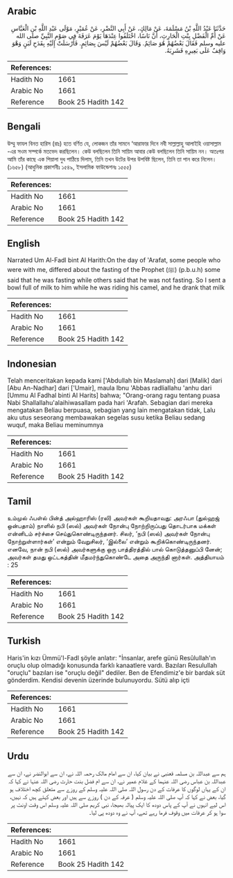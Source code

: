 ## Arabic


<div dir="rtl" lang="ar" style={{fontSize:'larger',backgroundColor:'#f8f9fa',padding:20}}>
حَدَّثَنَا عَبْدُ اللَّهِ بْنُ مَسْلَمَةَ، عَنْ مَالِكٍ، عَنْ أَبِي النَّضْرِ، عَنْ عُمَيْرٍ، مَوْلَى عَبْدِ اللَّهِ بْنِ الْعَبَّاسِ عَنْ أُمِّ الْفَضْلِ بِنْتِ الْحَارِثِ، أَنَّ نَاسًا، اخْتَلَفُوا عِنْدَهَا يَوْمَ عَرَفَةَ فِي صَوْمِ النَّبِيِّ صلى الله عليه وسلم فَقَالَ بَعْضُهُمْ هُوَ صَائِمٌ‏.‏ وَقَالَ بَعْضُهُمْ لَيْسَ بِصَائِمٍ‏.‏ فَأَرْسَلَتْ إِلَيْهِ بِقَدَحِ لَبَنٍ وَهْوَ وَاقِفٌ عَلَى بَعِيرِهِ فَشَرِبَهُ‏.‏
</div>
<div style={{backgroundColor:'#f8f9fa',padding:20, marginBottom: 10}}><table> <thead> <tr> <th>References:</th> <th></th> </tr> </thead> <tbody><tr><td>Hadith No</td><td>1661</td></tr><tr><td>Arabic No</td><td>1661</td></tr><tr><td>Reference</td><td>Book 25 Hadith 142</td></tr></tbody></table></div>

## Bengali


<div dir="ltr" lang="bn" style={{fontSize:'larger',backgroundColor:'#f8f9fa',padding:20}}>
উম্মু ফাযল বিনত হারিস (রাঃ) হতে বর্ণিত যে, লোকজন তাঁর সামনে ‘আরাফার দিনে নবী সাল্লাল্লাহু আলাইহি ওয়াসাল্লাম -এর সওম সম্পর্কে মতভেদ করছিলেন। কেউ বলছিলেন তিনি সায়িম আবার কেউ বলছিলেন তিনি সায়িম নন। অতঃপর আমি তাঁর কাছে এক পিয়ালা দুধ পাঠিয়ে দিলাম, তিনি তখন উটের উপর উপবিষ্ট ছিলেন, তিনি তা পান করে নিলেন। (১৬৫৮) (আধুনিক প্রকাশনীঃ ১৫৪৯, ইসলামিক ফাউন্ডেশনঃ ১৫৫৫)
</div>
<div style={{backgroundColor:'#f8f9fa',padding:20, marginBottom: 10}}><table> <thead> <tr> <th>References:</th> <th></th> </tr> </thead> <tbody><tr><td>Hadith No</td><td>1661</td></tr><tr><td>Arabic No</td><td>1661</td></tr><tr><td>Reference</td><td>Book 25 Hadith 142</td></tr></tbody></table></div>

## English


<div dir="ltr" lang="en" style={{fontSize:'larger',backgroundColor:'#f8f9fa',padding:20}}>
Narrated Um Al-Fadl bint Al Harith:On the day of 'Arafat, some people who were with me, differed about the fasting of the Prophet (ﷺ) (p.b.u.h) some said that he was fasting while others said that he was not fasting. So I sent a bowl full of milk to him while he was riding his camel, and he drank that milk
</div>
<div style={{backgroundColor:'#f8f9fa',padding:20, marginBottom: 10}}><table> <thead> <tr> <th>References:</th> <th></th> </tr> </thead> <tbody><tr><td>Hadith No</td><td>1661</td></tr><tr><td>Arabic No</td><td>1661</td></tr><tr><td>Reference</td><td>Book 25 Hadith 142</td></tr></tbody></table></div>

## Indonesian


<div dir="ltr" lang="id" style={{fontSize:'larger',backgroundColor:'#f8f9fa',padding:20}}>
Telah menceritakan kepada kami ['Abdullah bin Maslamah] dari [Malik] dari [Abu An-Nadhar] dari ['Umair], maula Ibnu 'Abbas radliallahu 'anhu dari [Ummu Al Fadhal binti Al Harits] bahwa; "Orang-orang ragu tentang puasa Nabi Shallallahu'alaihiwasallam pada hari 'Arafah. Sebagian dari mereka mengatakan Beliau berpuasa, sebagian yang lain mengatakan tidak, Lalu aku utus seseorang membawakan segelas susu ketika Beliau sedang wuquf, maka Beliau meminumnya
</div>
<div style={{backgroundColor:'#f8f9fa',padding:20, marginBottom: 10}}><table> <thead> <tr> <th>References:</th> <th></th> </tr> </thead> <tbody><tr><td>Hadith No</td><td>1661</td></tr><tr><td>Arabic No</td><td>1661</td></tr><tr><td>Reference</td><td>Book 25 Hadith 142</td></tr></tbody></table></div>

## Tamil


<div dir="ltr" lang="ta" style={{fontSize:'larger',backgroundColor:'#f8f9fa',padding:20}}>
உம்முல் ஃபள்ல் பின்த் அல்ஹாரிஸ் (ரலி) அவர்கள் கூறியதாவது: அரஃபா (துல்ஹஜ் ஒன்பதாம்) நாளில் நபி (ஸல்) அவர்கள் நோன்பு நோற்றிருப்பது தொடர்பாக மக்கள் என்னிடம் சர்ச்சை செய்துகொண்டிருந்தனர். சிலர், ‘நபி (ஸல்) அவர்கள் நோன்பு நோற்றுள்ளார்கள்’ என்றும் வேறுசிலர், ‘இல்லை’ என்றும் கூறிக்கொண்டிருந்தனர். எனவே, நான் நபி (ஸல்) அவர்களுக்கு ஒரு பாத்திரத்தில் பால் கொடுத்தனுப்பி னேன்; அவர்கள் தமது ஒட்டகத்தின் மீதமர்ந்துகொண்டே அதை அருந்தி னார்கள். அத்தியாயம் : 25
</div>
<div style={{backgroundColor:'#f8f9fa',padding:20, marginBottom: 10}}><table> <thead> <tr> <th>References:</th> <th></th> </tr> </thead> <tbody><tr><td>Hadith No</td><td>1661</td></tr><tr><td>Arabic No</td><td>1661</td></tr><tr><td>Reference</td><td>Book 25 Hadith 142</td></tr></tbody></table></div>

## Turkish


<div dir="ltr" lang="tr" style={{fontSize:'larger',backgroundColor:'#f8f9fa',padding:20}}>
Haris'in kızı Ümmü'l-Fadl şöyle anlatır: "İnsanlar, arefe günü Resûlullah'ın oruçlu olup olmadığı konusunda farklı kanaatlere vardı. Bazıları Resulullah "oruçlu" bazıları ise "oruçlu değil" dediler. Ben de Efendimiz'e bir bardak süt gönderdim. Kendisi devenin üzerinde bulunuyordu. Sütü alıp içti
</div>
<div style={{backgroundColor:'#f8f9fa',padding:20, marginBottom: 10}}><table> <thead> <tr> <th>References:</th> <th></th> </tr> </thead> <tbody><tr><td>Hadith No</td><td>1661</td></tr><tr><td>Arabic No</td><td>1661</td></tr><tr><td>Reference</td><td>Book 25 Hadith 142</td></tr></tbody></table></div>

## Urdu


<div dir="rtl" lang="ur" style={{fontSize:'larger',backgroundColor:'#f8f9fa',padding:20}}>
ہم سے عبداللہ بن مسلمہ قعنبی نے بیان کیا، ان سے امام مالک رحمہ اللہ نے، ان سے ابوالنضر نے، ان سے عبداللہ بن عباس رضی اللہ عنہما کے غلام عمیر نے، ان سے ام فضل بنت حارث رضی اللہ عنہا نے کہا کہ ان کے یہاں لوگوں کا عرفات کے دن رسول اللہ صلی اللہ علیہ وسلم کے روزے سے متعلق کچھ اختلاف ہو گیا، بعض نے کہا کہ آپ صلی اللہ علیہ وسلم ( عرفہ کے دن ) روزے سے ہیں اور بعض کہتے ہیں کہ نہیں، اس لیے انہوں نے آپ کے پاس دودھ کا ایک پیالہ بھیجا، نبی کریم صلی اللہ علیہ وسلم اس وقت اونٹ پر سوا ہو کر عرفات میں وقوف فرما رہے تھے، آپ نے وہ دودھ پی لیا۔
</div>
<div style={{backgroundColor:'#f8f9fa',padding:20, marginBottom: 10}}><table> <thead> <tr> <th>References:</th> <th></th> </tr> </thead> <tbody><tr><td>Hadith No</td><td>1661</td></tr><tr><td>Arabic No</td><td>1661</td></tr><tr><td>Reference</td><td>Book 25 Hadith 142</td></tr></tbody></table></div>